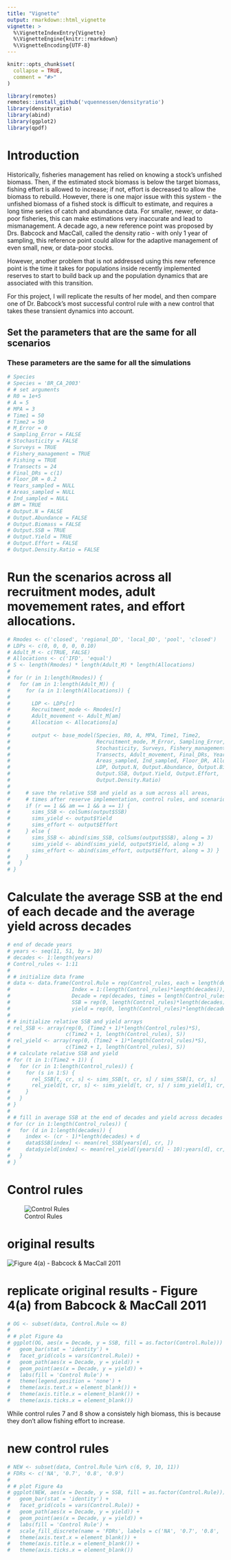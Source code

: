 ```yaml
---
title: "Vignette"
output: rmarkdown::html_vignette
vignette: >
  %\VignetteIndexEntry{Vignette}
  %\VignetteEngine{knitr::rmarkdown}
  %\VignetteEncoding{UTF-8}
---
```


```r
knitr::opts_chunk$set(
  collapse = TRUE,
  comment = "#>"
)
```

```r
library(remotes)
remotes::install_github('vquennessen/densityratio')
library(densityratio)
library(abind)
library(ggplot2)
library(qpdf)
```

# Introduction

Historically, fisheries management has relied on knowing a stock's unfished biomass. Then, if the estimated stock biomass is below the target biomass, fishing effort is allowed to increase; if not, effort is decreased to allow the biomass to rebuild. However, there is one major issue with this system - the unfished biomass of a fished stock is difficult to estimate, and requires a long time series of catch and abundance data. For smaller, newer, or data-poor fisheries, this can make estimations very inaccurate and lead to mismanagement. A decade ago, a new reference point was proposed by Drs. Babcock and MacCall, called the density ratio - with only 1 year of sampling, this reference point could allow for the adaptive management of even small, new, or data-poor stocks. 

However, another problem that is not addressed using this new reference point is the time it takes for populations inside recently implemented reserves to start to build back up and the population dynamics that are associated with this transition. 

For this project, I will replicate the results of her model, and then compare one of Dr. Babcock's most successful control rule with a new control that takes these transient dynamics into account. 

## Set the parameters that are the same for all scenarios

### These parameters are the same for all the simulations
```r
# Species
# Species = 'BR_CA_2003'
# # set arguments
# R0 = 1e+5
# A = 5
# MPA = 3
# Time1 = 50
# Time2 = 50
# M_Error = 0
# Sampling_Error = FALSE
# Stochasticity = FALSE
# Surveys = TRUE
# Fishery_management = TRUE
# Fishing = TRUE
# Transects = 24
# Final_DRs = c(1)
# Floor_DR = 0.2
# Years_sampled = NULL
# Areas_sampled = NULL
# Ind_sampled = NULL
# BM = TRUE
# Output.N = FALSE
# Output.Abundance = FALSE
# Output.Biomass = FALSE
# Output.SSB = TRUE
# Output.Yield = TRUE
# Output.Effort = FALSE
# Output.Density.Ratio = FALSE
```

\newpage

# Run the scenarios across all recruitment modes, adult movemement rates, and effort allocations. 
```r
# Rmodes <- c('closed', 'regional_DD', 'local_DD', 'pool', 'closed')
# LDPs <- c(0, 0, 0, 0, 0.10)
# Adult_M <- c(TRUE, FALSE)
# Allocations <- c('IFD', 'equal')
# S <- length(Rmodes) * length(Adult_M) * length(Allocations)
# 
# for (r in 1:length(Rmodes)) {
#   for (am in 1:length(Adult_M)) {
#     for (a in 1:length(Allocations)) {
#       
#       LDP <- LDPs[r]
#       Recruitment_mode <- Rmodes[r]
#       Adult_movement <- Adult_M[am]
#       Allocation <- Allocations[a]
#       
#       output <- base_model(Species, R0, A, MPA, Time1, Time2, 
#                            Recruitment_mode, M_Error, Sampling_Error, 
#                            Stochasticity, Surveys, Fishery_management, Fishing, 
#                            Transects, Adult_movement, Final_DRs, Years_sampled, 
#                            Areas_sampled, Ind_sampled, Floor_DR, Allocation, BM,
#                            LDP, Output.N, Output.Abundance, Output.Biomass, 
#                            Output.SSB, Output.Yield, Output.Effort, 
#                            Output.Density.Ratio)
#       
#     # save the relative SSB and yield as a sum across all areas, 
#     # times after reserve implementation, control rules, and scenarios
#     if (r == 1 && am == 1 && a == 1) {
#       sims_SSB <- colSums(output$SSB)
#       sims_yield <- output$Yield
#       sims_effort <- output$Effort
#     } else { 
#       sims_SSB <- abind(sims_SSB, colSums(output$SSB), along = 3)
#       sims_yield <- abind(sims_yield, output$Yield, along = 3)
#       sims_effort <- abind(sims_effort, output$Effort, along = 3) }
#     }
#   }
# }
```

\newpage

# Calculate the average SSB at the end of each decade and the average yield across decades
```r
# end of decade years
# years <- seq(11, 51, by = 10)
# decades <- 1:length(years)
# Control_rules <- 1:11
# 
# # initialize data frame
# data <- data.frame(Control.Rule = rep(Control_rules, each = length(decades)),
#                    Index = 1:(length(Control_rules)*length(decades)),
#                    Decade = rep(decades, times = length(Control_rules)),
#                    SSB = rep(0, length(Control_rules)*length(decades)), 
#                    yield = rep(0, length(Control_rules)*length(decades)))
# 
# # initialize relative SSB and yield arrays
# rel_SSB <- array(rep(0, (Time2 + 1)*length(Control_rules)*S),
#                  c(Time2 + 1, length(Control_rules), S))
# rel_yield <- array(rep(0, (Time2 + 1)*length(Control_rules)*S),
#                  c(Time2 + 1, length(Control_rules), S))
# # calculate relative SSB and yield
# for (t in 1:(Time2 + 1)) {
#   for (cr in 1:length(Control_rules)) {
#     for (s in 1:S) {
#       rel_SSB[t, cr, s] <- sims_SSB[t, cr, s] / sims_SSB[1, cr, s]
#       rel_yield[t, cr, s] <- sims_yield[t, cr, s] / sims_yield[1, cr, s]
#     }
#   }
# }
# 
# # fill in average SSB at the end of decades and yield across decades
# for (cr in 1:length(Control_rules)) {
#   for (d in 1:length(decades)) {
#     index <- (cr - 1)*length(decades) + d
#     data$SSB[index] <- mean(rel_SSB[years[d], cr, ])
#     data$yield[index] <- mean(rel_yield[(years[d] - 10):years[d], cr, ])
#   }
# }
```

\newpage

# Control rules
![Control Rules](control_rules.PNG)

# original results
![Figure 4(a) - Babcock & MacCall 2011](fig4a.PNG)
\newpage

# replicate original results - Figure 4(a) from Babcock & MacCall 2011
```r
# OG <- subset(data, Control.Rule <= 8)
# 
# # plot Figure 4a
# ggplot(OG, aes(x = Decade, y = SSB, fill = as.factor(Control.Rule))) + 
#   geom_bar(stat = 'identity') +
#   facet_grid(cols = vars(Control.Rule)) +
#   geom_path(aes(x = Decade, y = yield)) +
#   geom_point(aes(x = Decade, y = yield)) +
#   labs(fill = 'Control Rule') + 
#   theme(legend.position = 'none') +
#   theme(axis.text.x = element_blank()) + 
#   theme(axis.title.x = element_blank()) + 
#   theme(axis.ticks.x = element_blank())
```
While control rules 7 and 8 show a consistely high biomass, this is because they don't allow fishing effort to increase. 

\newpage

# new control rules
```r
# NEW <- subset(data, Control.Rule %in% c(6, 9, 10, 11))
# FDRs <- c('NA', '0.7', '0.8', '0.9')
# 
# # plot Figure 4a
# ggplot(NEW, aes(x = Decade, y = SSB, fill = as.factor(Control.Rule))) + 
#   geom_bar(stat = 'identity') +
#   facet_grid(cols = vars(Control.Rule)) +
#   geom_path(aes(x = Decade, y = yield)) +
#   geom_point(aes(x = Decade, y = yield)) +
#   labs(fill = 'Control Rule') + 
#   scale_fill_discrete(name = 'FDRs', labels = c('NA', '0.7', '0.8', '0.9')) +
#   theme(axis.text.x = element_blank()) + 
#   theme(axis.title.x = element_blank()) + 
#   theme(axis.ticks.x = element_blank()) 
```
